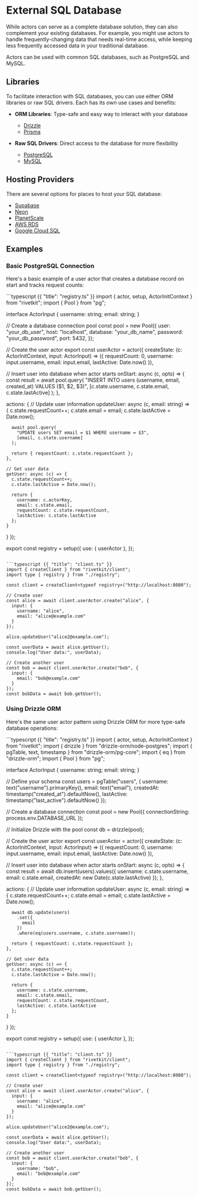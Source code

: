 # External SQL Database

While actors can serve as a complete database solution, they can also complement your existing databases. For example, you might use actors to handle frequently-changing data that needs real-time access, while keeping less frequently accessed data in your traditional database.

Actors can be used with common SQL databases, such as PostgreSQL and MySQL.

## Libraries

To facilitate interaction with SQL databases, you can use either ORM libraries or raw SQL drivers. Each has its own use cases and benefits:

-   **ORM Libraries**: Type-safe and easy way to interact with your database

    -   [Drizzle](https://orm.drizzle.team/)
    -   [Prisma](https://www.prisma.io/)

-   **Raw SQL Drivers**: Direct access to the database for more flexibility

    -   [PostgreSQL](https://node-postgres.com/)
    -   [MySQL](https://github.com/mysqljs/mysql)

## Hosting Providers

There are several options for places to host your SQL database:

-   [Supabase](https://supabase.com/)
-   [Neon](https://neon.tech/)
-   [PlanetScale](https://planetscale.com/)
-   [AWS RDS](https://aws.amazon.com/rds/)
-   [Google Cloud SQL](https://cloud.google.com/sql)

## Examples

### Basic PostgreSQL Connection

Here's a basic example of a user actor that creates a database record on start and tracks request counts:

<CodeGroup>
```typescript {{ "title": "registry.ts" }}
import { actor, setup, ActorInitContext } from "rivetkit";
import { Pool } from "pg";

interface ActorInput {
  username: string;
  email: string;
}

// Create a database connection pool
const pool = new Pool({
  user: "your_db_user",
  host: "localhost",
  database: "your_db_name",
  password: "your_db_password",
  port: 5432,
});

// Create the user actor
export const userActor = actor({
  createState: (c: ActorInitContext, input: ActorInput) => ({
    requestCount: 0,
    username: input.username,
    email: input.email,
    lastActive: Date.now()
  }),
  
  // Insert user into database when actor starts
  onStart: async (c, opts) => {
    const result = await pool.query(
      "INSERT INTO users (username, email, created_at) VALUES ($1, $2, $3)",
      [c.state.username, c.state.email, c.state.lastActive]
    );
  },
  
  actions: {
    // Update user information
    updateUser: async (c, email: string) => {
      c.state.requestCount++;
      c.state.email = email;
      c.state.lastActive = Date.now();
      
      await pool.query(
        "UPDATE users SET email = $1 WHERE username = $3",
        [email, c.state.username]
      );
      
      return { requestCount: c.state.requestCount };
    },
    
    // Get user data
    getUser: async (c) => {
      c.state.requestCount++;
      c.state.lastActive = Date.now();
      
      return {
        username: c.actorKey,
        email: c.state.email,
        requestCount: c.state.requestCount,
        lastActive: c.state.lastActive
      };
    }
  }
});

export const registry = setup({
  use: { userActor },
});
```

```typescript {{ "title": "client.ts" }}
import { createClient } from "rivetkit/client";
import type { registry } from "./registry";

const client = createClient<typeof registry>("http://localhost:8080");

// Create user
const alice = await client.userActor.create("alice", {
  input: {
    username: "alice",
    email: "alice@example.com"
  }
});

alice.updateUser("alice2@example.com");

const userData = await alice.getUser();
console.log("User data:", userData);

// Create another user
const bob = await client.userActor.create("bob", {
  input: {
    email: "bob@example.com"
  }
});
const bobData = await bob.getUser();
```
</CodeGroup>

### Using Drizzle ORM

Here's the same user actor pattern using Drizzle ORM for more type-safe database operations:

<CodeGroup>
```typescript {{ "title": "registry.ts" }}
import { actor, setup, ActorInitContext } from "rivetkit";
import { drizzle } from "drizzle-orm/node-postgres";
import { pgTable, text, timestamp } from "drizzle-orm/pg-core";
import { eq } from "drizzle-orm";
import { Pool } from "pg";

interface ActorInput {
  username: string;
  email: string;
}

// Define your schema
const users = pgTable("users", {
  username: text("username").primaryKey(),
  email: text("email"),
  createdAt: timestamp("created_at").defaultNow(),
  lastActive: timestamp("last_active").defaultNow()
});

// Create a database connection
const pool = new Pool({
  connectionString: process.env.DATABASE_URL
});

// Initialize Drizzle with the pool
const db = drizzle(pool);

// Create the user actor
export const userActor = actor({
  createState: (c: ActorInitContext, input: ActorInput) => ({
    requestCount: 0,
    username: input.username,
    email: input.email,
    lastActive: Date.now()
  }),
  
  // Insert user into database when actor starts
  onStart: async (c, opts) => {
    const result = await db.insert(users).values({
      username: c.state.username,
      email: c.state.email,
      createdAt: new Date(c.state.lastActive)
    });
  },
  
  actions: {
    // Update user information
    updateUser: async (c, email: string) => {
      c.state.requestCount++;
      c.state.email = email;
      c.state.lastActive = Date.now();
      
      await db.update(users)
        .set({
          email
        })
        .where(eq(users.username, c.state.username));
      
      return { requestCount: c.state.requestCount };
    },
    
    // Get user data
    getUser: async (c) => {
      c.state.requestCount++;
      c.state.lastActive = Date.now();
      
      return {
        username: c.state.username,
        email: c.state.email,
        requestCount: c.state.requestCount,
        lastActive: c.state.lastActive
      };
    }
  }
});

export const registry = setup({
  use: { userActor },
});
```

```typescript {{ "title": "client.ts" }}
import { createClient } from "rivetkit/client";
import type { registry } from "./registry";

const client = createClient<typeof registry>("http://localhost:8080");

// Create user
const alice = await client.userActor.create("alice", {
  input: {
    username: "alice",
    email: "alice@example.com"
  }
});

alice.updateUser("alice2@example.com");

const userData = await alice.getUser();
console.log("User data:", userData);

// Create another user
const bob = await client.userActor.create("bob", {
  input: {
    username: "bob",
    email: "bob@example.com"
  }
});
const bobData = await bob.getUser();
```
</CodeGroup>
